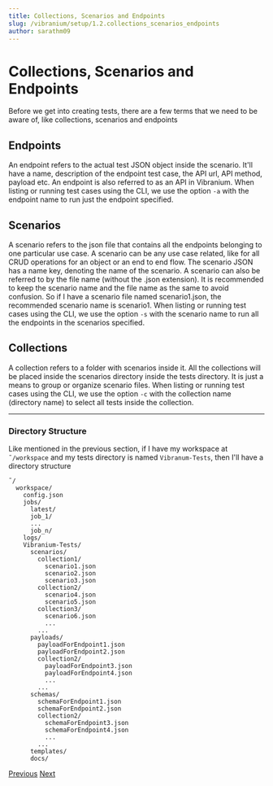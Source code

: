 ```yaml
---
title: Collections, Scenarios and Endpoints
slug: /vibranium/setup/1.2.collections_scenarios_endpoints
author: sarathm09
---
```


# Collections, Scenarios and Endpoints

Before we get into creating tests, there are a few terms that we need to be aware of, like collections, scenarios and endpoints

## Endpoints
An endpoint refers to the actual test JSON object inside the scenario. It'll have a name, description of the endpoint test case, the API url, API method, payload etc. An endpoint is also referred to as an API in Vibranium. When listing or running test cases using the CLI, we use the option `-a` with the endpoint name to run just the endpoint specified.


## Scenarios
A scenario refers to the json file that contains all the endpoints belonging to one particular use case. A scenario can be any use case related, like for all CRUD operations for an object or an end to end flow. The scenario JSON has a name key, denoting the name of the scenario. A scenario can also be referred to by the file name (without the .json extension). It is recommended to keep the scenario name and the file name as the same to avoid confusion. So if I have a scenario file named scenario1.json, the recommended scenario name is scenario1. When listing or running test cases using the CLI, we use the option `-s` with the scenario name to run all the endpoints in the scenarios specified.


## Collections
A collection refers to a folder with scenarios inside it. All the collections will be placed inside the scenarios directory inside the tests directory. It is just a means to group or organize scenario files. When listing or running test cases using the CLI, we use the option `-c` with the collection name (directory name) to select all tests inside the collection.



---
### Directory Structure
Like mentioned in the previous section, if I have my workspace at `˜/workspace` and my tests directory is named `Vibranum-Tests`, then I'll have a directory structure 

```shell
˜/
  workspace/
    config.json
    jobs/
      latest/
      job_1/
      ...
      job_n/
    logs/
    Vibranium-Tests/
      scenarios/
        collection1/
          scenario1.json
          scenario2.json
          scenario3.json
        collection2/
          scenario4.json
          scenario5.json
        collection3/
          scenario6.json
          ...
        ...
      payloads/
        payloadForEndpoint1.json
        payloadForEndpoint2.json
        collection2/
          payloadForEndpoint3.json
          payloadForEndpoint4.json
          ...
        ...
      schemas/
        schemaForEndpoint1.json
        schemaForEndpoint2.json
        collection2/
          schemaForEndpoint3.json
          schemaForEndpoint4.json
          ...
        ...
      templates/
      docs/
```
[Previous](1.1.workspace.md)
[Next](1.3.installation.md)
